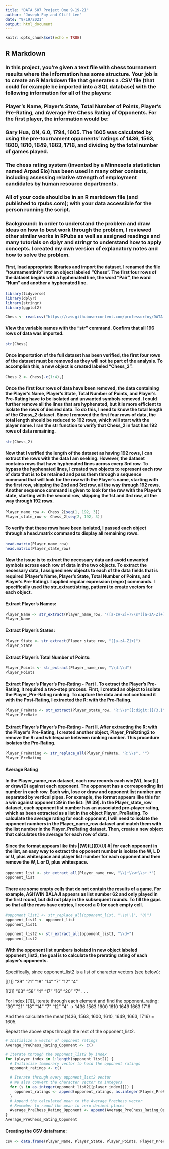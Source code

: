 ```yaml
---
title: "DATA 607 Project One 9-19-21"
author: "Joseph Foy and Cliff Lee"
date: "9/19/2021"
output: html_document
---
```


```r
knitr::opts_chunk$set(echo = TRUE)
```

## R Markdown

### In this project, you’re given a text file with chess tournament results where the information has some structure. Your job is to create an R Markdown file that generates a .CSV file (that could for example be imported into a SQL database) with the following information for all of the players:

### Player’s Name, Player’s State, Total Number of Points, Player’s Pre-Rating, and Average Pre Chess Rating of Opponents.  For the first player, the information would be:

### Gary Hua, ON, 6.0, 1794, 1605.  The 1605 was calculated by using the pre-tournament opponents’ ratings of 1436, 1563, 1600, 1610, 1649, 1663, 1716, and dividing by the total number of games played.

### The chess rating system (invented by a Minnesota statistician named Arpad Elo) has been used in many other contexts, including assessing relative strength of employment candidates by human resource departments.

### All of your code should be in an R markdown file (and published to rpubs.com); with your data accessible for the person running the script.

### Background: In order to understand the problem and draw ideas on how to best work through the problem, I reviewed other similar works in RPubs as well as assigned readings and many tutorials on dplyr and stringr to understand how to apply concepts.  I created my own version of explanatory notes and how to solve the problem.  

#### First, load appropriate libraries and import the dataset. I renamed the file "tournamentinfo" into an object labeled "Chess".  The first four rows of the dataset begins with a hyphenated line, the word "Pair", the word "Num" and another a hyphenated line.   

```r
library(tidyverse)
library(dplyr)
library(stringr)
library(ggplot2)
```

```r
Chess <- read.csv("https://raw.githubusercontent.com/professorfoy/DATA-607/main/tournamentinfo.txt", header = FALSE)
```

#### View the variable names with the "str" command.  Confirm that all 196 rows of data was imported. 

```r
str(Chess)
```

#### Once importation of the full dataset has been verified, the first four rows of the dataset must be removed as they will not be part of the analysis. To accomplish this, a new object is created labeled "Chess_2".

```r
Chess_2 <- Chess[-c(1:4),]
```

####  Once the first four rows of data have been removed, the data containing the Player’s Name, Player’s State, Total Number of Points, and Player’s Pre-Rating have to be isolated and unwanted symbols removed.  I could further remove all the lines that are hyphenated, but it is more efficient to isolate the rows of desired data.  To do this, I need to know the total length of the Chess_2 dataset.  Since I removed the first four rows of data, the total length should be reduced to 192 rows, which will start with the player name.  I ran the str function to verify that Chess_2 in fact has 192 rows of data remaining.  

```r
str(Chess_2)
```
#### Now that I verified the length of the dataset as having 192 rows, I can extract the rows with the data I am seeking.  However, the dataset contains rows that have hyphenated lines across every 3rd row.  To bypass the hyphenated lines, I created two objects to represent each row of data that is to be retained and pass them through a sequence command that will look for the row with the Player's name, starting with the first row, skipping the 2nd and 3rd row, all the way through 192 rows.  Another sequence command is given to look for the row with the Player's state, starting with the second row, skipping the 1st and 3rd row, all the way through 192 rows. 

```r
Player_name_row <- Chess_2[seq(1, 192, 3)]
Player_state_row <- Chess_2[seq(2, 192, 3)]
```

#### To verify that these rows have been isolated, I passed each object through a head.matrix command to display all remaining rows.

```r
head.matrix(Player_name_row)
head.matrix(Player_state_row)
```

#### Now the issue is to extract the necessary data and avoid unwanted symbols across each row of data in the two objects. To extract the necessary data, I assigned new objects to each of the data fields that is required (Player’s Name, Player’s State, Total Number of Points, and Player’s Pre-Rating).  I applied regular expression (regex) commands. I specifically used the str_extract(string, pattern) to create vectors for each object.

#### Extract Player's Names:

```r
Player_Name <- str_extract(Player_name_row, "([a-zA-Z]+)\\s*([a-zA-Z]+)\\s*+([a-zA-Z]+)\\s*+([a-zA-Z]+)")
Player_Name
```

#### Extract Player's States:

```r
Player_State <- str_extract(Player_state_row, "([a-zA-Z]+)")
Player_State
```

#### Extract Player's Total Number of Points:

```r
Player_Points <- str_extract(Player_name_row, "\\d.\\d")
Player_Points
```

#### Extract Player's Player’s Pre-Rating - Part I.  To extract the Player's Pre-Rating, it required a two-step process.  First, I created an object to isolate the Player_Pre-Rating ranking.  To capture the data and not confound it with the Post-Rating, I extracted the R: with the Pre-Rating.  

```r
Player_PreRate <- str_extract(Player_state_row, "R:\\s*[[:digit:]]{3,}")
Player_PreRate
```

#### Extract Player's Player’s Pre-Rating - Part II.  After extracting the R: with the Player's Pre-Rating, I created another object, Player_PreRating2 to remove the R: and whitespace between ranking number.  This procedure isolates the Pre-Rating.    

```r
Player_PreRating <- str_replace_all(Player_PreRate, "R:\\s", "")
Player_PreRating
```


#### Average Rating

#### 

#### In the Player_name_row dataset, each row records each win(W), lose(L) or draw(D) against each opponent. The opponent has a corresponding list number in each row.  Each win, lose or draw and opponent list number are separated by vertical pipes.  For example, the format appears like this for a win against opponent 39 in the list: |W   39|. In the Player_state_row dataset, each opponent list number has an associated pre-player rating, which as been extracted as a list in the object Player_PreRating. To calculate the average rating for each opponent, I will need to isolate the opponent numbers in the Player_name_row dataset and match them with the list number in the Player_PreRating dataset. Then, create a new object that calculates the average for each row of data.

#### Since the format appears like this |(W)(L)(D)(U)  #| for each opponent in the list, an easy way to extract the opponent number is isolate the W, L D or U, plus whitespace and player list number for each opponent and then remove the W, L or D, plus whitespace.   

```r
opponent_list <- str_extract_all(Player_name_row, "\\|+\\w+\\s+.*")
opponent_list
```


#### There are some empty cells that do not contain the results of a game.  For example, ASHWIN BALAJI appears as list number 62 and only played in the first round, but did not play in the subsequent rounds. To fill the gaps so that all the rows have entries, I record a 0 for each empty cell.

```r
#opponent_list1 <- str_replace_all(opponent_list, "\\s\\|", "0|")
opponent_list1 <- opponent_list
opponent_list1
```

```r
opponent_list2 <- str_extract_all(opponent_list1, "\\d+")
opponent_list2
```

#### With the opponent list numbers isolated in new object labeled opponent_list2, the goal is to calculate the prerating rating of each player's opponents.

Specifically, since opponent_list2 is a list of character vectors (see below):

[[1]]
"39" "21" "18" "14" "7"  "12" "4" 

[[2]]
"63" "58" "4"  "17" "16" "20" "7" 
.
. 
.

For index [[1]], iterate through each element and find the opponent_rating:
"39" "21" "18" "14" "7"  "12" "4"  -> 1436 1563 1600 1610 1649 1663 1716 

And then calculate the mean(1436, 1563, 1600, 1610, 1649, 1663, 1716) = 1605.

Repeat the above steps through the rest of the opponent_list2.


```r
# Initialize a vector of opponent ratings
Average_PreChess_Rating_Opponent <- c()

# Iterate through the opponent_list2 by index
for (player_index in 1:length(opponent_list2)) {
  # Initialize temporary vector to hold the opponent ratings
  opponent_ratings <- c()

  # Iterate through every opponent_list2 vector
  # We also convert the character vector to integers
  for (s in as.integer(opponent_list2[[player_index]])) {
    opponent_ratings <- append(opponent_ratings, as.integer(Player_PreRating[[s]]))
  }
  # Append the calculated mean to the Average_Prechess vector
  # Remember to round the mean to zero decimal places
  Average_PreChess_Rating_Opponent <- append(Average_PreChess_Rating_Opponent, round(mean(opponent_ratings))[1])
}
Average_PreChess_Rating_Opponent
```



#### Creating the CSV dataframe:

```r
csv <- data.frame(Player_Name, Player_State, Player_Points, Player_PreRating, Average_PreChess_Rating_Opponent);csv
```


